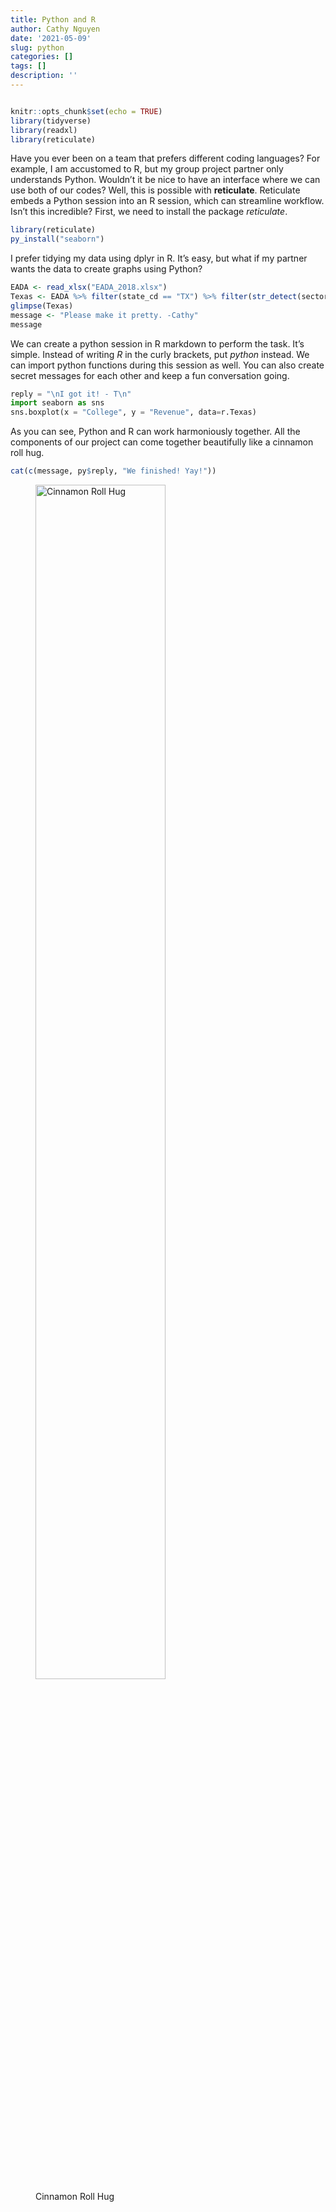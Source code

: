 ```yaml
---
title: Python and R
author: Cathy Nguyen
date: '2021-05-09'
slug: python
categories: []
tags: []
description: ''
---
```



```R
```

```r
knitr::opts_chunk$set(echo = TRUE)
library(tidyverse)
library(readxl)
library(reticulate)
```

Have you ever been on a team that prefers different coding languages? For example, I am accustomed to R, but my group project partner only understands Python. Wouldn't it be nice to have an interface where we can use both of our codes? Well, this is possible with **reticulate**. Reticulate embeds a Python session into an R session, which can streamline workflow. Isn't this incredible? First, we need to install the package *reticulate*.

```R
library(reticulate)
py_install("seaborn")
```

I prefer tidying my data using dplyr in R. It's easy, but what if my partner wants the data to create graphs using Python? 

```R
EADA <- read_xlsx("EADA_2018.xlsx")
Texas <- EADA %>% filter(state_cd == "TX") %>% filter(str_detect(sector_name,"Public")) %>% select(institution = institution_name, city = city_txt, sector = sector_name, class = classification_name, student_aid = STUDENTAID_TOTAL, Revenue = GRND_TOTAL_REVENUE, expense = GRND_TOTAL_EXPENSE) %>% separate(sector, into = c("Public","College"),sep = ", ")
glimpse(Texas)
message <- "Please make it pretty. -Cathy"
message
```

We can create a python session in R markdown to perform the task. It's simple. Instead of writing *R* in the curly brackets, put *python* instead. We can import python functions during this session as well. You can also create secret messages for each other and keep a fun conversation going. 

```python
reply = "\nI got it! - T\n"
import seaborn as sns
sns.boxplot(x = "College", y = "Revenue", data=r.Texas)
```

As you can see, Python and R can work harmoniously together. All the components of our project can come together beautifully like a cinnamon roll hug. 

```R
cat(c(message, py$reply, "We finished! Yay!"))
```

![Cinnamon Roll Hug](/public/post/2021-05-09-python_files/Group Hug.JPG){width=70% height=70%}
